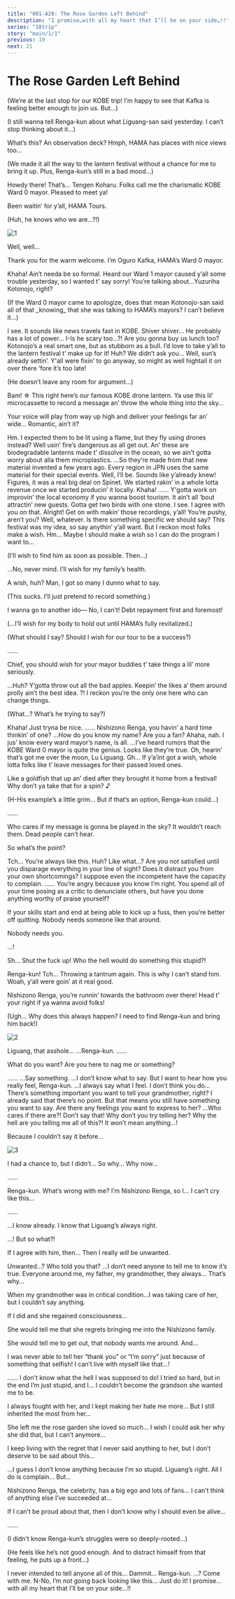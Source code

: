 ```yaml
---
title: "001-A20: The Rose Garden Left Behind"
description: "I promise…with all my heart that I’ll be on your side…!!"
series: "18trip"
story: "main/1/1"
previous: 19
next: 21
---
```



# The Rose Garden Left Behind

<Divider loc="KOBE - Rokko-Shidare Observatory" />

<Bubble mc>
<p class="t">(We’re at the last stop for our KOBE trip! I’m happy to see that Kafka is feeling better enough to join us. But…)</p>

<p class="t">(I still wanna tell Renga-kun about what Liguang-san said yesterday. I can’t stop thinking about it…)</p>
</Bubble>

<Bubble character="Renga">
What’s this? An observation deck? Hmph, HAMA has places with nice views too…
</Bubble>

<Bubble mc>
<p class="t">(We made it all the way to the lantern festival without a chance for me to bring it up. Plus, Renga-kun’s still in a bad mood…)</p>
</Bubble>

<Bubble character="Koharu" name="???">
Howdy there!
</Bubble>

<Bubble character="Kafka">
That’s…
</Bubble>

<Bubble character="Koharu">
Tengen Koharu. Folks call me the charismatic KOBE Ward 0 mayor. Pleased to meet ya!

Been waitin’ for y’all, HAMA Tours.
</Bubble>

<Bubble mc>
<p class="t">(Huh, he knows who we are…?!)</p>
</Bubble>

![1](1.jpg)

<Bubble character="Kafka">
Well, well…

Thank you for the warm welcome. I’m Oguro Kafka, HAMA’s Ward 0 mayor.
</Bubble>

<Bubble character="Koharu">
Khaha! Ain’t needa be so formal. Heard our Ward 1 mayor caused y’all some trouble yesterday, so I wanted t’ say sorry!
</Bubble>

<Bubble mc>
You’re talking about…Yuzuriha Kotonojo, right?

<p class="t">(If the Ward 0 mayor came to apologize, does that mean Kotonojo-san said all of that _knowing_ that she was talking to HAMA’s mayors? I can’t believe it…)</p>
</Bubble>

<Bubble character="Kafka">
I see. It sounds like news travels fast in KOBE.
</Bubble>

<Bubble character="Yachiyo">
Shiver shiver… He probably has a lot of power… I-Is he scary too…?!
</Bubble>

<Bubble character="Ten">
Are you gonna buy us lunch too?
</Bubble>

<Bubble character="Koharu">
Kotonojo’s a real smart one, but as stubborn as a bull. I’d love to take y’all to the lantern festival t’ make up for it!
</Bubble>

<Bubble character="Renga">
Huh? We didn’t ask you…
</Bubble>

<Bubble character="Koharu">
Well, sun’s already settin’. Y'all were fixin’ to go anyway, so might as well hightail it on over there ‘fore it’s too late!
</Bubble>

<Bubble mc>
<p class="t">(He doesn’t leave any room for argument…)</p>
</Bubble>

<Divider timeskip />

<Bubble character="Koharu">
Bam!&nbsp;☆ This right here’s our famous KOBE drone lantern. Ya use this lil’ microcassette to record a message an’ throw the whole thing into the sky…

Your voice will play from way up high and deliver your feelings far an’ wide… Romantic, ain’t it?
</Bubble>

<Bubble character="Yukikaze">
Hm. I expected them to be lit using a flame, but they fly using drones instead?
</Bubble>

<Bubble character="Koharu">
Well usin’ fire’s dangerous as all get out. An’ these are biodegradable lanterns made t’ dissolve in the ocean, so we ain’t gotta worry about alla them microplastics.
</Bubble>

<Bubble character="Liguang">
…So they’re made from that new material invented a few years ago. Every region in JPN uses the same material for their special events.
</Bubble>

<Bubble character="Koharu">
Well, I’ll be. Sounds like y’already knew! Figures, it was a real big deal on Spinet. We started rakin’ in a whole lotta revenue once we started producin’ it locally. Khaha!
</Bubble>

<Bubble character="Liguang">
……
</Bubble>

<Bubble character="Koharu">
Y'gotta work on improvin' the local economy if you wanna boost tourism. It ain’t all ‘bout attractin’ new guests. Gotta get two birds with one stone.
</Bubble>

<Bubble character="Kafka">
I see. I agree with you on that.
</Bubble>

<Bubble character="Koharu">
Alright! Get on with makin’ those recordings, y’all!
</Bubble>

<Bubble character="Kafka">
You’re pushy, aren’t you? Well, whatever. Is there something specific we should say?
</Bubble>

<Bubble character="Koharu">
This festival was my idea, so say anythin’ y’all want. But I reckon most folks make a wish.
</Bubble>

<Bubble character="Yukikaze">
Hm… Maybe I should make a wish so I can do the program I want to…
</Bubble>

<Bubble character="Liguang">
<p class="t">(I’ll wish to find him as soon as possible. Then…)</p>

…No, never mind. I’ll wish for my family’s health.
</Bubble>

<Bubble character="Ten">
A wish, huh? Man, I got so many I dunno what to say.

<p class="t">(This sucks. I’ll just pretend to record something.)</p>
</Bubble>

<Bubble character="Yachiyo">
I wanna go to another ido&NoBreak;— No, I can’t! Debt repayment first and foremost!
</Bubble>

<Bubble character="Kafka">
<p class="t">(…I’ll wish for my body to hold out until HAMA’s fully revitalized.)</p>
</Bubble>

<Bubble mc>
<p class="t">(What should I say? Should I wish for our tour to be a success?)</p>
</Bubble>

<Bubble character="Koharu">
……

Chief, you should wish for your mayor buddies t’ take things a lil’ more seriously.
</Bubble>

<Bubble mc>
…Huh?
</Bubble>

<Bubble character="Koharu">
Y’gotta throw out all the bad apples. Keepin’ the likes a’ them around prolly ain’t the best idea.
</Bubble>

<Bubble mc>
?!
</Bubble>

<Bubble character="Koharu">
I reckon you’re the only one here who can change things.
</Bubble>

<Bubble mc>
<p class="t">(What…? What’s he trying to say?)</p>
</Bubble>

<Bubble character="Koharu">
Khaha! Just tryna be nice.
</Bubble>

<Bubble character="Renga">
……
</Bubble>

<Bubble character="Koharu">
Nishizono Renga, you havin’ a hard time thinkin’ of one?
</Bubble>

<Bubble character="Renga">
…How do you know my name? Are you a fan?
</Bubble>

<Bubble character="Koharu">
Ahaha, nah. I jus’ know every ward mayor’s name, is all.
</Bubble>

<Bubble character="Liguang">
…I’ve heard rumors that the KOBE Ward 0 mayor is quite the genius. Looks like they’re true.
</Bubble>

<Bubble character="Koharu">
Oh, hearin’ that’s got me over the moon, Lu Liguang.
</Bubble>

<Bubble character="Renga">
Gh…
</Bubble>

<Bubble character="Koharu">
If y’a’int got a wish, whole lotta folks like t’ leave messages for their passed loved ones.

Like a goldfish that up an’ died after they brought it home from a festival! Why don’t ya take that for a spin?&nbsp;♪
</Bubble>

<Bubble mc>
<p class="t">(H-His example’s a little grim… But if that’s an option, Renga-kun could…)</p>
</Bubble>

<Bubble character="Renga">
……

Who cares if my message is gonna be played in the sky? It wouldn’t reach them. Dead people can’t hear.

So what’s the point?
</Bubble>

<Bubble character="Liguang">
Tch… You’re always like this.
</Bubble>

<Bubble character="Renga">
Huh? Like what…?
</Bubble>

<Bubble character="Liguang">
Are you not satisfied until you disparage everything in your line of sight? Does it distract you from your own shortcomings? I suppose even the incompetent have the capacity to complain.
</Bubble>

<Bubble character="Renga">
……
</Bubble>

<Bubble character="Liguang">
You’re angry because you know I’m right. You spend all of your time posing as a critic to denunciate others, but have you done anything worthy of praise yourself?

If your skills start and end at being able to kick up a fuss, then you’re better off quitting. Nobody needs someone like that around.

Nobody needs you.
</Bubble>

<Bubble character="Renga">
…!

Sh… Shut the fuck up! Who the hell would do something this stupid?!
</Bubble>

<Bubble mc>
Renga-kun!
</Bubble>

<Bubble character="Liguang">
Tch… Throwing a tantrum again. This is why I can’t stand him.
</Bubble>

<Bubble character="Koharu">
Woah, y’all were goin’ at it real good.

Nishizono Renga, you’re runnin’ towards the bathroom over there! Head t’ your right if ya wanna avoid folks!
</Bubble>

<Bubble mc>
<p class="t">(Ugh… Why does this always happen? I need to find Renga-kun and bring him back!)</p>
</Bubble>

<Divider loc="KOBE - Lookout Terrace" />

![2](2.jpg)

<Bubble character="Renga">
Liguang, that asshole…
</Bubble>

<Bubble mc>
…Renga-kun.
</Bubble>

<Bubble character="Renga">
……

What do you want? Are you here to nag me or something?
</Bubble>

<Bubble mc>
……
</Bubble>

<Bubble character="Renga">
…Say something.
</Bubble>

<Bubble mc>
…I don’t know what to say. But I want to hear how you really feel, Renga-kun.
</Bubble>

<Bubble character="Renga">
…I always say what I feel.
</Bubble>

<Bubble mc>
I don’t think you do… There’s something important you want to tell your grandmother, right?
</Bubble>

<Bubble character="Renga">
I already said that there’s no point.
</Bubble>

<Bubble mc>
But that means you still have something you want to say. Are there any feelings you want to express to her?
</Bubble>

<Bubble character="Renga">
…Who cares if there are?!
</Bubble>

<Bubble mc>
Don’t say that! Why don’t you try telling her?
</Bubble>

<Bubble character="Renga">
Why the hell are you telling me all of this?! It won’t mean anything…!

Because I couldn’t say it before…
</Bubble>

![3](3.jpg)

<Bubble character="Renga">
I had a chance to, but I didn’t… So why… Why now…

……
</Bubble>

<Bubble mc>
Renga-kun.
</Bubble>

<Bubble character="Renga">
What’s wrong with me? I’m Nishizono Renga, so I… I can’t cry like this…

……

…I know already. I know that Liguang’s always right.
</Bubble>

<Bubble mc>
…!
</Bubble>

<Bubble character="Renga">
But so what?!

If I agree with him, then… Then I really _will_ be unwanted.
</Bubble>

<Bubble mc>
Unwanted…? Who told you that?
</Bubble>

<Bubble character="Renga">
…I don’t need anyone to tell me to know it’s true. Everyone around me, my father, my grandmother, they always… That’s why…

When my grandmother was in critical condition…I was taking care of her, but I couldn’t say anything.

If I did and she regained consciousness…

She would tell me that she regrets bringing me into the Nishizono family.

She would tell me to get out, that nobody wants me around. And…

I was never able to tell her “thank you” or “I’m sorry” just because of something that selfish! I can’t live with myself like that…!
</Bubble>

<Bubble mc>
……
</Bubble>

<Bubble character="Renga">
I don’t know what the hell I was supposed to do! I tried so hard, but in the end I’m just stupid, and I… I couldn’t become the grandson she wanted me to be.

I always fought with her, and I kept making her hate me more… But I still inherited the most from her…

She left me the rose garden she loved so much… I wish I could ask her why she did that, but I can’t anymore…

I keep living with the regret that I never said anything to her, but I don’t deserve to be sad about this…

…I guess I don’t know anything because I’m so stupid. Liguang’s right. All I do is complain… But…

Nishizono Renga, the celebrity, has a big ego and lots of fans… I can’t think of anything else I’ve succeeded at…

If I can’t be proud about that, then I don’t know why I should even be alive…
</Bubble>

<Bubble mc>
……

<p class="t">(I didn’t know Renga-kun’s struggles were so deeply-rooted…)</p>

<p class="t">(He feels like he’s not good enough. And to distract himself from that feeling, he puts up a front…)</p>
</Bubble>

<Bubble character="Renga">
I never intended to tell anyone all of this… Dammit…
</Bubble>

<Bubble mc>
Renga-kun.
</Bubble>

<Bubble character="Renga">
…?
</Bubble>

<Bubble mc>
Come with me.
</Bubble>

<Bubble character="Renga">
N-No, I’m not going back looking like this…
</Bubble>

<Bubble mc>
Just do it! I promise…with all my heart that I’ll be on your side…!!
</Bubble>

